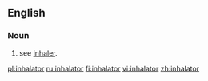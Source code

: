 ==English==

===Noun===
{{en-noun}}

# see [[inhaler]].

[[pl:inhalator]]
[[ru:inhalator]]
[[fi:inhalator]]
[[vi:inhalator]]
[[zh:inhalator]]